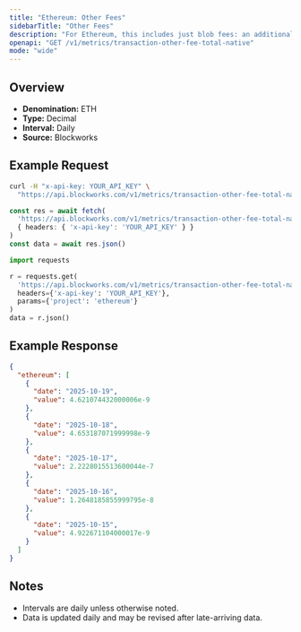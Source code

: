 ```yaml
---
title: "Ethereum: Other Fees"
sidebarTitle: "Other Fees"
description: "For Ethereum, this includes just blob fees: an additional fee for transactions that post data to \"blobs,\" which are specialized data availability solutions for L2 blockchains."
openapi: "GET /v1/metrics/transaction-other-fee-total-native"
mode: "wide"
---
```


## Overview

- **Denomination:** ETH
- **Type:** Decimal
- **Interval:** Daily
- **Source:** Blockworks

## Example Request

<CodeGroup>

```bash cURL
curl -H "x-api-key: YOUR_API_KEY" \
  "https://api.blockworks.com/v1/metrics/transaction-other-fee-total-native?project=ethereum"
```

```typescript TypeScript
const res = await fetch(
  'https://api.blockworks.com/v1/metrics/transaction-other-fee-total-native?project=ethereum',
  { headers: { 'x-api-key': 'YOUR_API_KEY' } }
)
const data = await res.json()
```

```python Python
import requests

r = requests.get(
  'https://api.blockworks.com/v1/metrics/transaction-other-fee-total-native',
  headers={'x-api-key': 'YOUR_API_KEY'},
  params={'project': 'ethereum'}
)
data = r.json()
```

</CodeGroup>

## Example Response

```json
{
  "ethereum": [
    {
      "date": "2025-10-19",
      "value": 4.621074432000006e-9
    },
    {
      "date": "2025-10-18",
      "value": 4.653187071999998e-9
    },
    {
      "date": "2025-10-17",
      "value": 2.2228015513600044e-7
    },
    {
      "date": "2025-10-16",
      "value": 1.2648185855999795e-8
    },
    {
      "date": "2025-10-15",
      "value": 4.922671104000017e-9
    }
  ]
}
```

## Notes
- Intervals are daily unless otherwise noted.
- Data is updated daily and may be revised after late-arriving data.
